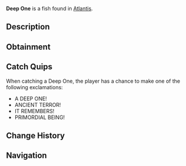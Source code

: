 {{FishInfobox
|image          = Deep One.png
|rarity         = Rare
|sea            = First Sea
|location       = [[Atlantis]]
|sublocation    = 
|sources        = Fishing Rod
|radar_location = 
|xp             = 400
|weather        = 
|time           = Night
|season         = 
|bait           = Truffle Worm
|base_weight    = 45
|base_value     = 900
|weight_range   = 25
|base_chance    = 15
|base_resil     = 45
}}
'''Deep One''' is a {{Rarity|Rare}} fish found in [[Atlantis]].

== Description ==
{{Description|An ancient creature that dwells in the blackest depths. Its form suggests it existed long before normal fish, perhaps even before the oceans themselves.|Bestiary Entry}}

== Obtainment ==
{{Description|The oldest parts of the pool hold its secrets, Kraken Pool.|Bestiary Hint}}
{{Fish Availability|
Atlantis/Ancient Kraken Hunt
Atlantis/Kraken Hunt
Atlantis/Kraken Pool
|top_rods      = 
Krampus's Rod\134603.91\141475.21;
Magma Rod\127743.51\134264.59;
Leviathan's Fang Rod\125616.95\104355.68;
Plastic Rod\119322.96\124905.48;
Trident Rod\114790.48\101443.15;
Buddy Bond Rod\87647.98\100236.78;
Fast Rod\93137.1\130775.01;
Firefly Rod\109107.04\130749.97;
Brick Built Rod\72169.9\88123.72;
Free Spirit Rod\113114.35\99961.91;
No-Life Rod\103458.75\81571.73;
Ethereal Prism Rod\103121.58\75444.02;
Astralhook Rod\102949.3\75835.35;
Seraphic Rod\102097.72\76036.14;
Challenger's Rod\98791.12\76061.86;
Rod Of The Forgotten Fang\95822.59\73393.43;
Blazebringer Rod\91329.91\71864.04;
Rod Of The Depths\86987.57\67714.4;
Zeus Rod\86060\67835.21;
Verdant Shear Rod\85115.84\67864.79;
Rod Of The Exalted One\83500.28\69411.58;
Depthseeker Rod\78096\62920.47;
Avalanche Rod\70469.96\57002.86;
Volcanic Rod\67059.04\58659.12;
Steady Rod\26212.59\21145.79
|recommended   = Trident Rod
}}

== Catch Quips ==
When catching a Deep One, the player has a chance to make one of the following exclamations:
* A DEEP ONE!
* ANCIENT TERROR!
* IT REMEMBERS!
* PRIMORDIAL BEING!

== Change History ==
{{Change History|{{subst:Current Version}}}}

== Navigation ==
{{Fish Navbox|Atlantis}}